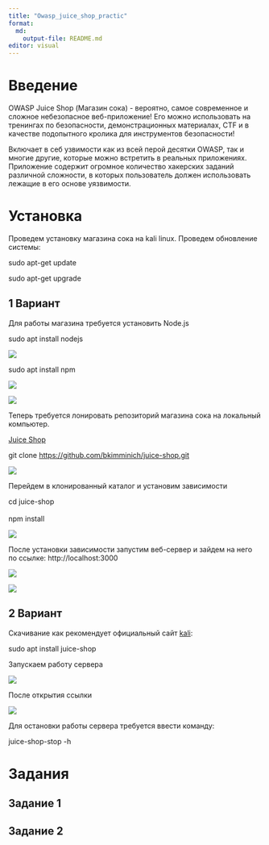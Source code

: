 ```yaml
---
title: "Owasp_juice_shop_practic"
format:
  md:
    output-file: README.md
editor: visual
---
```


# Введение

OWASP Juice Shop (Магазин сока) - вероятно, самое современное и сложное небезопасное веб-приложение! Его можно использовать на тренингах по безопасности, демонстрационных материалах, CTF и в качестве подопытного кролика для инструментов безопасности!

Включает в себ узвимости как из всей перой десятки OWASP, так и многие другие, которые можно встретить в реальных приложениях. Приложение содержит огромное количество хакерских заданий различной сложности, в которых пользователь должен использовать лежащие в его основе уязвимости.

# Установка

Проведем установку магазина сока на kali linux. Проведем обновление системы:

<div>

sudo apt-get update

</div>

<div>

sudo apt-get upgrade

</div>

## 1 Вариант

Для работы магазина требуется установить Node.js

<div>

sudo apt install nodejs

</div>

![](images/clipboard-3720334255.png)

<div>

sudo apt install npm

</div>

![](images/clipboard-1472595586.png)

![](images/clipboard-3563752476.png)

Теперь требуется лонировать репозиторий магазина сока на локальный компьютер.

[Juice Shop](https://github.com/bkimminich/juice-shop.git)

<div>

git clone <https://github.com/bkimminich/juice-shop.git>

</div>

![](images/clipboard-3777003082.png)

Перейдем в клонированный каталог и установим зависимости

<div>

cd juice-shop\
\
npm install

</div>

![](images/clipboard-906182033.png)

После установки зависимости запустим веб-сервер и зайдем на него по ссылке: http://localhost:3000

![](images/clipboard-1501726421.png)

![](images/clipboard-3099994566.png)

## 2 Вариант

Скачивание как рекомендует официальный сайт [kali](https://www.kali.org/tools/juice-shop/):

<div>

sudo apt install juice-shop

</div>

Запускаем работу сервера

![](images/clipboard-3338820446.png)

После открытия ссылки

![](images/clipboard-2923999542.png)

Для остановки работы сервера требуется ввести команду:

<div>

juice-shop-stop -h

</div>

# Задания

## Задание 1

## Задание 2
